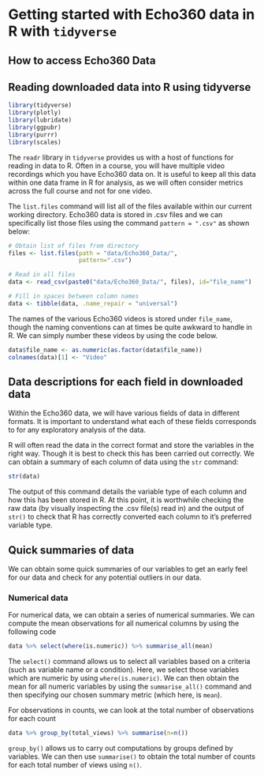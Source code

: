 # Getting started with Echo360 data in R with `tidyverse` {#Echo_tidy}

## How to access Echo360 Data

## Reading downloaded data into R using tidyverse

```r
library(tidyverse)
library(plotly)
library(lubridate)
library(ggpubr)
library(purrr)
library(scales)
```

The `readr` library in `tidyverse` provides us with a host of functions for reading in data to R. Often in a course, you will have multiple video recordings which you have Echo360 data on. It is useful to keep all this data within one data frame in R for analysis, as we will often consider metrics across the full course and not for one video. 

The `list.files` command will list all of the files available within our current working directory. Echo360 data is stored in .csv files and we can specifically list those files using the command `pattern = ".csv"` as shown below:

```r
# Obtain list of files from directory
files <- list.files(path = "data/Echo360_Data/", 
                    pattern=".csv") 

# Read in all files
data <- read_csv(paste0("data/Echo360_Data/", files), id="file_name")

# Fill in spaces between column names
data <- tibble(data, .name_repair = "universal")
```

The names of the various Echo360 videos is stored under `file_name`, though the naming conventions can at times be quite awkward to handle in R. We can simply number these videos by using the code below.

```r
data$file_name <- as.numeric(as.factor(data$file_name))
colnames(data)[1] <- "Video"
```

## Data descriptions for each field in downloaded data

Within the Echo360 data, we will have various fields of data in different formats. It is important to understand what each of these fields corresponds to for any exploratory analysis of the data. 

R will often read the data in the correct format and store the variables in the right way. Though it is best to check this has been carried out correctly. We can obtain a summary of each column of data using the `str` command:

```r
str(data)
```

The output of this command details the variable type of each column and how this has been stored in R. At this point, it is worthwhile checking the raw data (by visually inspecting the .csv file(s) read in) and the output of `str()` to check that R has correctly converted each column to it's preferred variable type. 

## Quick summaries of data
We can obtain some quick summaries of our variables to get an early feel for our data and check for any potential outliers in our data.

### Numerical data
For numerical data, we can obtain a series of numerical summaries. We can compute the mean observations for all numerical columns by using the following code 

```r
data %>% select(where(is.numeric)) %>% summarise_all(mean)
```

The `select()` command allows us to select all variables based on a criteria (such as variable name or a condition). Here, we select those variables which are numeric by using `where(is.numeric)`. We can then obtain the mean for all numeric variables by using the `summarise_all()` command and then specifying our chosen summary metric (which here, is `mean`).

For observations in counts, we can look at the total number of observations for each count
```r
data %>% group_by(total_views) %>% summarise(n=n())
```

`group_by()` allows us to carry out computations by groups defined by variables. We can then use `summarise()` to obtain the total number of counts for each total number of views using `n()`.
